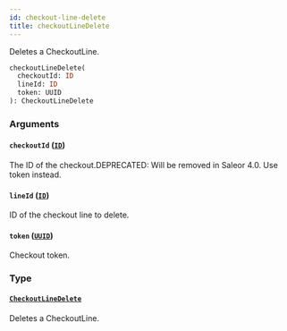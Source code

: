 ```yaml
---
id: checkout-line-delete
title: checkoutLineDelete
---
```


Deletes a CheckoutLine.

```graphql
checkoutLineDelete(
  checkoutId: ID
  lineId: ID
  token: UUID
): CheckoutLineDelete

```

### Arguments

#### `checkoutId` ([`ID`](../../../developer/api-reference/scalars/id))

The ID of the checkout.DEPRECATED: Will be removed in Saleor 4.0. Use token instead.

#### `lineId` ([`ID`](../../../developer/api-reference/scalars/id))

ID of the checkout line to delete.

#### `token` ([`UUID`](../../../developer/api-reference/scalars/uuid))

Checkout token.

### Type

#### [`CheckoutLineDelete`](../../../developer/api-reference/objects/checkout-line-delete)

Deletes a CheckoutLine.
